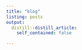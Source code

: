 ```yaml
---
title: "blog"
listing: posts
output:
  distill::distill_article:
    self_contained: false

---
```


